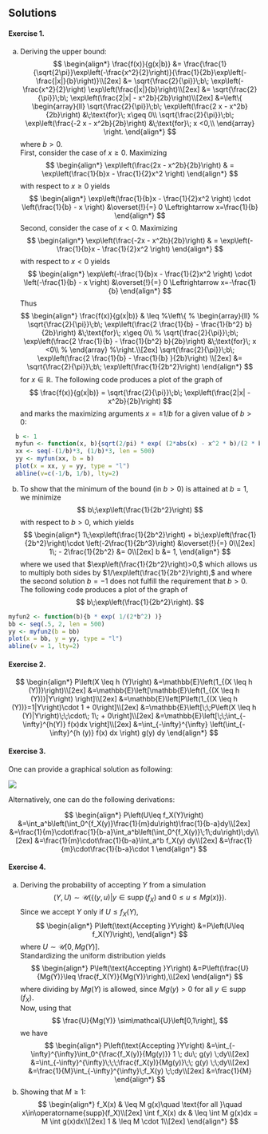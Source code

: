 ## Solutions {-}

#### Exercise 1. {-} 

(a) Deriving the upper bound: 
  $$
  \begin{align*}
  \frac{f(x)}{g(x|b)} 
  &= \frac{\frac{1}{\sqrt{2\pi}}\exp\left(-\frac{x^2}{2}\right)}{\frac{1}{2b}\exp\left(-\frac{|x|}{b}\right)}\\[2ex]
  &= \sqrt{\frac{2}{\pi}}\;b\; \exp\left(-\frac{x^2}{2}\right) \exp\left(\frac{|x|}{b}\right)\\[2ex]
  &= \sqrt{\frac{2}{\pi}}\;b\; \exp\left(\frac{2|x| - x^2b}{2b}\right)\\[2ex]
  &=\left\{
  \begin{array}{ll}
  \sqrt{\frac{2}{\pi}}\;b\; \exp\left(\frac{2 x  - x^2b}{2b}\right) &\;\text{for}\; x\geq 0\\
  \sqrt{\frac{2}{\pi}}\;b\; \exp\left(\frac{-2 x  - x^2b}{2b}\right) &\;\text{for}\; x <0,\\
  \end{array}
  \right.
  \end{align*}
  $$
  where $b>0.$ <br>
  First, consider the case of $x\geq 0.$ Maximizing  
  $$
  \begin{align*}
  \exp\left(\frac{2x - x^2b}{2b}\right) 
  & = \exp\left(\frac{1}{b}x - \frac{1}{2}x^2 \right)
  \end{align*}
  $$ 
  with respect to $x\geq 0$ yields
  $$
  \begin{align*}
  \exp\left(\frac{1}{b}x - \frac{1}{2}x^2 \right) \cdot \left(\frac{1}{b} - x \right) &\overset{!}{=} 0
  \Leftrightarrow 
  x=\frac{1}{b}
  \end{align*}
  $$ 
  Second, consider the case of $x<0.$ Maximizing 
  $$
  \begin{align*}
  \exp\left(\frac{-2x - x^2b}{2b}\right) 
  & = \exp\left(-\frac{1}{b}x - \frac{1}{2}x^2 \right)
  \end{align*}
  $$ 
  with respect to $x < 0$ yields
  $$
  \begin{align*}
  \exp\left(-\frac{1}{b}x - \frac{1}{2}x^2 \right) \cdot \left(-\frac{1}{b} - x \right) &\overset{!}{=} 0
  \Leftrightarrow 
  x=-\frac{1}{b}
  \end{align*}
  $$ 
  Thus
  $$
  \begin{align*}
  \frac{f(x)}{g(x|b)} 
  & \leq 
  %\left\{
  % \begin{array}{ll}
  % \sqrt{\frac{2}{\pi}}\;b\; \exp\left(\frac{2 \frac{1}{b}  - \frac{1}{b^2} b}{2b}\right) &\;\text{for}\; x\geq 0\\
  % \sqrt{\frac{2}{\pi}}\;b\; \exp\left(\frac{2 \frac{1}{b}  - \frac{1}{b^2} b}{2b}\right) &\;\text{for}\; x <0\\
  % \end{array}
  %\right.\\[2ex]
  \sqrt{\frac{2}{\pi}}\;b\; \exp\left(\frac{2 \frac{1}{b}  - \frac{1}{b} }{2b}\right) \\[2ex]
  &= 
  \sqrt{\frac{2}{\pi}}\;b\; \exp\left(\frac{1}{2b^2}\right)
  \end{align*}
  $$
  for $x\in\mathbb{R}.$ The following code produces a plot of the graph of 
  $$
  \frac{f(x)}{g(x|b)} = \sqrt{\frac{2}{\pi}}\;b\; \exp\left(\frac{2|x| - x^2b}{2b}\right)
  $$
  and marks the maximizing arguments $x=\pm 1/b$ for a given value of $b>0:$
```r
  b <- 1
  myfun <- function(x, b){sqrt(2/pi) * exp( (2*abs(x) - x^2 * b)/(2 * b) )}
  xx <- seq(-(1/b)*3, (1/b)*3, len = 500)
  yy <- myfun(xx, b = b)
  plot(x = xx, y = yy, type = "l")
  abline(v=c(-1/b, 1/b), lty=2)
```
  
  (b) To show that the minimum of the bound (in $b>0$) is attained at $b=1,$ we minimize 
$$
b\;\exp\left(\frac{1}{2b^2}\right)
$$
with respect to $b>0,$ which yields
$$
\begin{align*}
1\;\exp\left(\frac{1}{2b^2}\right) + b\;\exp\left(\frac{1}{2b^2}\right)\cdot \left(-2\frac{1}{2b^3}\right) &\overset{!}{=} 0\\[2ex]
1\; - 2\frac{1}{2b^2} &= 0\\[2ex]
b &= 1,
\end{align*}
$$
where we used that $\exp\left(\frac{1}{2b^2}\right)>0,$ which allows us to multiply both sides by $1/\exp\left(\frac{1}{2b^2}\right),$ and where the second solution $b=-1$ does not fulfill the requirement that $b>0.$ The following code produces a plot of the graph of 
$$
b\;\exp\left(\frac{1}{2b^2}\right).
$$
```r
myfun2 <- function(b){b * exp( 1/(2*b^2) )}
bb <- seq(.5, 2, len = 500)
yy <- myfun2(b = bb)
plot(x = bb, y = yy, type = "l")
abline(v = 1, lty=2)
```

#### Exercise 2. {-}

$$
\begin{align*}
P\left(X \leq h (Y)\right)
&=\mathbb{E}\left(1_{(X \leq h (Y))}\right)\\[2ex]
&=\mathbb{E}\left[\mathbb{E}\left(1_{(X \leq h (Y))}|Y\right)    \right]\\[2ex]
&=\mathbb{E}\left[P\left(1_{(X \leq h (Y))}=1|Y\right)\cdot 1 + 0\right]\\[2ex]
&=\mathbb{E}\left[\;\;P\left(X \leq h (Y)|Y\right)\;\;\cdot\; 1\; + 0\right]\\[2ex]
&=\mathbb{E}\left[\;\;\int_{-\infty}^{h(Y)} f(x)dx \right]\\[2ex]
&=\int_{-\infty}^{\infty} \left(\int_{-\infty}^{h (y)} f(x) dx \right) g(y) dy
\end{align*}
$$


#### Exercise 3. {-}

One can provide a graphical solution as following: 

![](images/Ch2_Exercise_Screenshot1.png)

Alternatively, one can do the following derivations:

$$
\begin{align*}
P\left(U\leq f_X(Y)\right)
&=\int_a^b\left(\int_0^{f_X(y)}\frac{1}{m}du\right)\frac{1}{b-a}dy\\[2ex]
&=\frac{1}{m}\cdot\frac{1}{b-a}\int_a^b\left(\int_0^{f_X(y)}\;1\;du\right)\;dy\\[2ex]
&=\frac{1}{m}\cdot\frac{1}{b-a}\int_a^b f_X(y) dy\\[2ex]
&=\frac{1}{m}\cdot\frac{1}{b-a}\cdot 1
\end{align*}
$$

#### Exercise 4. {-} 

(a) Deriving the probability of accepting $Y$ from a simulation 
$$
(Y,U)\sim\mathcal{U}\left(\left\{(y,u)|y\in \operatorname{supp}(f_X)\;\text{and}\;0\leq u\leq Mg(x)\right\}\right).
$$ 
Since we accept $Y$ only if $U\leq f_X(Y),$
$$
\begin{align*}
P\left(\text{Accepting }Y\right)
&=P\left(U\leq f_X(Y)\right),
\end{align*}
$$
where $U\sim\mathcal{U}\left[0,Mg(Y)\right].$ <br>
Standardizing the uniform distribution yields
$$
\begin{align*}
P\left(\text{Accepting }Y\right)
&=P\left(\frac{U}{Mg(Y)}\leq \frac{f_X(Y)}{Mg(Y)}\right),\\[2ex]
\end{align*}
$$
where dividing by $Mg(Y)$ is allowed, since $Mg(y)>0$ for all $y\in\operatorname{supp}(f_X).$ <br>
Now, using that 
$$
\frac{U}{Mg(Y)} \sim\mathcal{U}\left[0,1\right],
$$ 
we have
$$
\begin{align*}
P\left(\text{Accepting }Y\right)
&=\int_{-\infty}^{\infty}\int_0^{\frac{f_X(y)}{Mg(y)}} 1 \; du\; g(y) \;dy\\[2ex] 
&=\int_{-\infty}^{\infty}\;\;\;\frac{f_X(y)}{Mg(y)}\;\; g(y) \;\;dy\\[2ex] 
&=\frac{1}{M}\int_{-\infty}^{\infty}\;f_X(y) \;\;dy\\[2ex] 
&=\frac{1}{M}
\end{align*}
$$
<!-- Note that this also is the ratio between the surface $\{\}$ of the subgraph of 
$$
\begin{align*}
\frac{1}{M} = \frac{\int f_X(y)dy}{\int M g(y)dy}
\end{align*}
$$ -->
(b) Showing that $M\geq 1:$
$$
  \begin{align*}
  f_X(x) & \leq M g(x)\quad \text{for all }\quad x\in\operatorname{supp}(f_X)\\[2ex]
  \int f_X(x) dx & \leq \int M g(x)dx = M \int  g(x)dx\\[2ex]
  1              & \leq M \cdot 1\\[2ex]
  \end{align*}
$$






<!-- 1.  If $U_1,\dots,U_n\overset{\text{i.i.d.}}{\sim}\mathcal{U}[0,1],$ then with $\mathbb{E}(U_1)=\mu=1/2$ and $\mathbb{V}(U_1)=\sigma^2=1/12,$
$$
\begin{align*}
Y_n
& =\frac{\sqrt{n}\left(\bar{U}_n - \mu\right)}{\sigma}\\[2ex]
& = \sqrt{12\; n}\left(\bar{U}_n - \frac{1}{2}\right) \\[2ex]
& \to_d \mathcal{N}(0,1).
\end{align*}
$$
  (a) Largest value $Y_n$ can take: 
     * Largest value $U_1$ can take is $1.$ 
     * Largest value $\bar{U}_n$ can take is $\frac{1}{n} n 1 = 1.$ 
     * Largest value $Y_n$ can take is $\sqrt{12\; n}\frac{1}{2}=\sqrt{3\;n}$
     By the same arguments, the smallest value $Y_n$ can take is $\sqrt{3\;n},$ thus the range of $Y_n$ is **bounded** for each given sample size $n,$ 
     $$
     Y_n\in\left[-\sqrt{3\; n}, \sqrt{3\; n}\right],
     $$
     while the standard normal distribution has **unbounded** range from $-\infty$ to $\infty$
  (b) Next, we derive the moments of $Y_n.$ 
     $$
     \begin{align*}
     M_{Y_n}(t) 
     & = \mathbb{E}\left(\exp\left(t Y_n \right)\right) \\[2ex] 
     & = \mathbb{E}\left(\exp\left(t \; \sqrt{12\; n}\left(\bar{U}_n - \frac{1}{2}\right)  \right)\right) \\[2ex] 
     & = \mathbb{E}\left(\exp\left(t \; \sqrt{12\; n}\left(\frac{1}{n}\sum_{i=1}^n U_i - \frac{1}{2}\right)  \right)\right) \\[2ex] 
     & = \mathbb{E}\left(\exp\left(t \; \sqrt{12\; n}\left(\frac{1}{n}\sum_{i=1}^n \left(U_i - \frac{1}{2}\right)\right)  \right)\right) \\[2ex] 
     & = \mathbb{E}\left(\exp\left( \frac{t \;\sqrt{12}}{\sqrt{n}}\sum_{i=1}^n \left(U_i - \frac{1}{2}\right)  \right)\right) \\[2ex] 
     & = \mathbb{E}\left(\exp\left( \sum_{i=1}^n \frac{t \;\sqrt{12}}{\sqrt{n}}\left(U_i - \frac{1}{2}\right)  \right)\right) \\[2ex] 
     & = \prod_{i=1}^n\mathbb{E}\left(\exp\left( \frac{t \;\sqrt{12}}{\sqrt{n}}\left(U_i - \frac{1}{2}\right)  \right)\right) \\[2ex] 
     & = \left(\mathbb{E}\left(\exp\left( \frac{t \;\sqrt{12}}{\sqrt{n}}\left(U_i - \frac{1}{2}\right)  \right)\right)\right)^n \\[2ex] 
     & = \left(\mathbb{E}\left(\exp\left( \frac{t U_i\;\sqrt{12}}{\sqrt{n}} - \frac{1}{2}\frac{t \;\sqrt{12}}{\sqrt{n}}  \right)\right)\right)^n \\[2ex]
     & = \left(\mathbb{E}\left(\exp\left( \frac{t U_i\;\sqrt{12}}{\sqrt{n}} + \frac{ - t \;\sqrt{3}}{\sqrt{n}}  \right)\right)\right)^n \\[2ex] 
     & = \left(\exp\left(\frac{ - t \;\sqrt{3}}{\sqrt{n}}\right)\right)^n
          \left(\mathbb{E}\left(\exp\left( \frac{t U_i\;\sqrt{12}}{\sqrt{n}}   \right)\right)\right)^n \\[2ex]
     & = \left(\exp\left(\frac{ - t \;\sqrt{3}}{\sqrt{n}}\right)\right)^n
          \left(\mathbb{E}\left(\exp\left( \frac{t \sqrt{12}}{\sqrt{n}} U_i   \right)\right)\right)^n \\[2ex] 
     & = \left(\exp\left(\frac{ - t \;\sqrt{3}}{\sqrt{n}}\right)\right)^n
          \left( \frac{\exp\left( \frac{t \sqrt{12}}{\sqrt{n}} -1 \right)}{\frac{t \sqrt{12}}{\sqrt{n}}}\right)^n \\[2ex] 
     & = \left(\exp\left(\frac{ - t \;\sqrt{3}}{\sqrt{n}}\right)\right)^n
          \left( \frac{t \sqrt{12}}{\sqrt{n}} \exp\left( \frac{t \sqrt{12}}{\sqrt{n}} -1 \right)\right)^n \\[2ex] 
     \end{align*}
     $$
     Since 
     $$
     M_U(t) = \mathbb{E}\left(\exp\left(t U\right)\right)=\frac{\exp(t) - 1}{t}.
     $$ 
     we also have  -->
